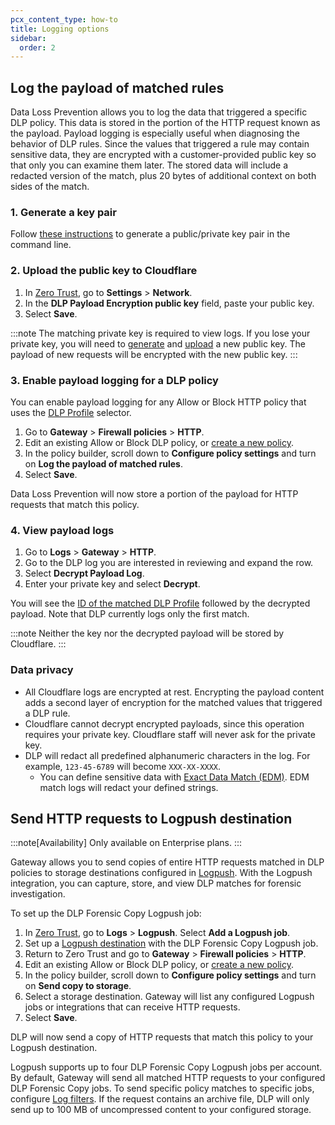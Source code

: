 ```yaml
---
pcx_content_type: how-to
title: Logging options
sidebar:
  order: 2
---
```


## Log the payload of matched rules

Data Loss Prevention allows you to log the data that triggered a specific DLP policy. This data is stored in the portion of the HTTP request known as the payload. Payload logging is especially useful when diagnosing the behavior of DLP rules. Since the values that triggered a rule may contain sensitive data, they are encrypted with a customer-provided public key so that only you can examine them later. The stored data will include a redacted version of the match, plus 20 bytes of additional context on both sides of the match.

### 1. Generate a key pair

Follow [these instructions](/waf/managed-rules/payload-logging/command-line/generate-key-pair/) to generate a public/private key pair in the command line.

### 2. Upload the public key to Cloudflare

1. In [Zero Trust](https://one.dash.cloudflare.com), go to **Settings** > **Network**.
2. In the **DLP Payload Encryption public key** field, paste your public key.
3. Select **Save**.

:::note
The matching private key is required to view logs. If you lose your private key, you will need to [generate](#1-generate-a-key-pair) and [upload](#2-upload-the-public-key-to-cloudflare) a new public key. The payload of new requests will be encrypted with the new public key.
:::

### 3. Enable payload logging for a DLP policy

You can enable payload logging for any Allow or Block HTTP policy that uses the [DLP Profile](/cloudflare-one/policies/gateway/http-policies/#dlp-profile) selector.

1. Go to **Gateway** > **Firewall policies** > **HTTP**.
2. Edit an existing Allow or Block DLP policy, or [create a new policy](/cloudflare-one/policies/data-loss-prevention/dlp-policies/#2-create-a-dlp-policy).
3. In the policy builder, scroll down to **Configure policy settings** and turn on **Log the payload of matched rules**.
4. Select **Save**.

Data Loss Prevention will now store a portion of the payload for HTTP requests that match this policy.

### 4. View payload logs

1. Go to **Logs** > **Gateway** > **HTTP**.
2. Go to the DLP log you are interested in reviewing and expand the row.
3. Select **Decrypt Payload Log**.
4. Enter your private key and select **Decrypt**.

You will see the [ID of the matched DLP Profile](/api/operations/dlp-profiles-list-all-profiles) followed by the decrypted payload. Note that DLP currently logs only the first match.

:::note
Neither the key nor the decrypted payload will be stored by Cloudflare.
:::

### Data privacy

- All Cloudflare logs are encrypted at rest. Encrypting the payload content adds a second layer of encryption for the matched values that triggered a DLP rule.
- Cloudflare cannot decrypt encrypted payloads, since this operation requires your private key. Cloudflare staff will never ask for the private key.
- DLP will redact all predefined alphanumeric characters in the log. For example, `123-45-6789` will become `XXX-XX-XXXX`.
  - You can define sensitive data with [Exact Data Match (EDM)](/cloudflare-one/policies/data-loss-prevention/datasets/#exact-data-match). EDM match logs will redact your defined strings.

## Send HTTP requests to Logpush destination

:::note[Availability]
Only available on Enterprise plans.
:::

Gateway allows you to send copies of entire HTTP requests matched in DLP policies to storage destinations configured in [Logpush](/logs/about/). With the Logpush integration, you can capture, store, and view DLP matches for forensic investigation.

To set up the DLP Forensic Copy Logpush job:

1. In [Zero Trust](https://one.dash.cloudflare.com/), go to **Logs** > **Logpush**. Select **Add a Logpush job**.
2. Set up a [Logpush destination](/logs/get-started/enable-destinations/) with the DLP Forensic Copy Logpush job.
3. Return to Zero Trust and go to **Gateway** > **Firewall policies** > **HTTP**.
4. Edit an existing Allow or Block DLP policy, or [create a new policy](/cloudflare-one/policies/data-loss-prevention/dlp-policies/#2-create-a-dlp-policy).
5. In the policy builder, scroll down to **Configure policy settings** and turn on **Send copy to storage**.
6. Select a storage destination. Gateway will list any configured Logpush jobs or integrations that can receive HTTP requests.
7. Select **Save**.

DLP will now send a copy of HTTP requests that match this policy to your Logpush destination.

Logpush supports up to four DLP Forensic Copy Logpush jobs per account. By default, Gateway will send all matched HTTP requests to your configured DLP Forensic Copy jobs. To send specific policy matches to specific jobs, configure [Log filters](/logs/reference/filters/). If the request contains an archive file, DLP will only send up to 100 MB of uncompressed content to your configured storage.
